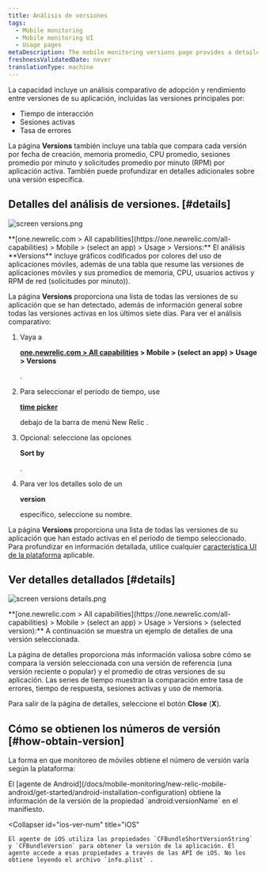 ```yaml
---
title: Análisis de versiones
tags:
  - Mobile monitoring
  - Mobile monitoring UI
  - Usage pages
metaDescription: The mobile monitoring versions page provides a detailed 7-day comparative analysis between versions of your mobile app.
freshnessValidatedDate: never
translationType: machine
---
```




La capacidad <InlinePopover type="mobile"/>incluye un análisis comparativo de adopción y rendimiento entre versiones de su aplicación, incluidas las versiones principales por:

* Tiempo de interacción
* Sesiones activas
* Tasa de errores

La página <DNT>**Versions**</DNT> también incluye una tabla que compara cada versión por fecha de creación, memoria promedio, CPU promedio, sesiones promedio por minuto y solicitudes promedio por minuto (RPM) por aplicación activa. También puede profundizar en detalles adicionales sobre una versión específica.

## Detalles del análisis de versiones. [#details]

<img
  title="screen versions.png"
  alt="screen versions.png"
  src={mobileVersionsOverview}
/>

<figcaption>
  <DNT>**[one.newrelic.com > All capabilities](https://one.newrelic.com/all-capabilities) > Mobile > (select an app) > Usage > Versions:**</DNT> El análisis <DNT>**Versions**</DNT> incluye gráficos codificados por colores del uso de aplicaciones móviles, además de una tabla que resume las versiones de aplicaciones móviles y sus promedios de memoria, CPU, usuarios activos y RPM de red (solicitudes por minuto)).
</figcaption>

La página <DNT>**Versions**</DNT> proporciona una lista de todas las versiones de su aplicación que se han detectado, además de información general sobre todas las versiones activas en los últimos siete días. Para ver el análisis comparativo:

1. Vaya a

   <DNT>**[one.newrelic.com > All capabilities](https://one.newrelic.com/all-capabilities) > Mobile > (select an app) > Usage > Versions**</DNT>

   .

2. Para seleccionar el período de tiempo, use

   <DNT>[**time picker**](/docs/query-your-data/explore-query-data/dashboards/manage-your-dashboard/#dash-time-picker)</DNT>

   debajo de la barra de menú New Relic .

3. Opcional: seleccione las opciones

   <DNT>**Sort by**</DNT>

   .

4. Para ver los detalles solo de un

   <DNT>**version**</DNT>

   específico, seleccione su nombre.

La página <DNT>**Versions**</DNT> proporciona una lista de todas las versiones de su aplicación que han estado activas en el período de tiempo seleccionado. Para profundizar en información detallada, utilice cualquier [característica UI de la plataforma](/docs/new-relic-solutions/new-relic-one/introduction-new-relic-platform) aplicable.

## Ver detalles detallados [#details]

<img
  title="screen versions details.png"
  alt="screen versions details.png"
  src={mobileVersionDetails}
/>

<figcaption>
  <DNT>**[one.newrelic.com > All capabilities](https://one.newrelic.com/all-capabilities) > Mobile > (select an app) > Usage > Versions > (selected version):**</DNT> A continuación se muestra un ejemplo de detalles de una versión seleccionada.
</figcaption>

La página de detalles proporciona más información valiosa sobre cómo se compara la versión seleccionada con una versión de referencia (una versión reciente o popular) y el promedio de otras versiones de su aplicación. Las series de tiempo muestran la comparación entre tasa de errores, tiempo de respuesta, sesiones activas y uso de memoria.

Para salir de la página de detalles, seleccione el botón <DNT>**Close**</DNT> (<DNT>**X**</DNT>).

## Cómo se obtienen los números de versión [#how-obtain-version]

La forma en que monitoreo de móviles obtiene el número de versión varía según la plataforma:

<CollapserGroup>
  <Collapser
    id="android-ver-num"
    title="Android"
  >
    El [agente de Android](/docs/mobile-monitoring/new-relic-mobile-android/get-started/android-installation-configuration) obtiene la información de la versión de la propiedad `android:versionName` en el manifiesto.
  </Collapser>

  <Collapser
    id="ios-ver-num"
    title="iOS"
  >
    El agente de iOS utiliza las propiedades `CFBundleShortVersionString` y `CFBundleVersion` para obtener la versión de la aplicación. El agente accede a esas propiedades a través de las API de iOS. No los obtiene leyendo el archivo `info.plist` .
  </Collapser>
</CollapserGroup>